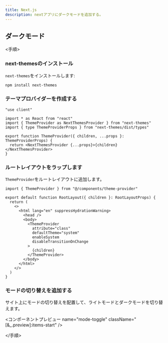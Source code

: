 ```yaml
---
title: Next.js
description: nextアプリにダークモードを追加する。
---
```


## ダークモード

<手順>

### next-themesのインストール

`next-themes`をインストールします:

```bash
npm install next-themes
```

### テーマプロバイダーを作成する

```tsx title="components/theme-provider.tsx"
"use client"

import * as React from "react"
import { ThemeProvider as NextThemesProvider } from "next-themes"
import { type ThemeProviderProps } from "next-themes/dist/types"

export function ThemeProvider({ children, ...props }: ThemeProviderProps) {
  return <NextThemesProvider {...props}>{children}</NextThemesProvider>
}
```

### ルートレイアウトをラップします

`ThemeProvider`をルートレイアウトに追加します。

```tsx {1,9-11} title="app/layout.tsx"
import { ThemeProvider } from "@/components/theme-provider"

export default function RootLayout({ children }: RootLayoutProps) {
  return (
    <>
      <html lang="en" suppressHydrationWarning>
        <head />
        <body>
          <ThemeProvider
            attribute="class"
            defaultTheme="system"
            enableSystem
            disableTransitionOnChange
          >
            {children}
          </ThemeProvider>
        </body>
      </html>
    </>
  )
}
```

### モードの切り替えを追加する

サイト上にモードの切り替えを配置して、ライトモードとダークモードを切り替えます。

<コンポーネントプレビュー name="mode-toggle" className="[&_.preview]:items-start" />

</手順>
